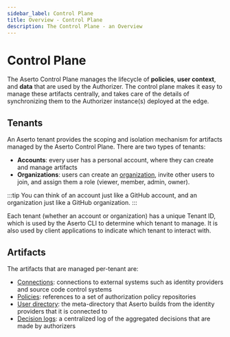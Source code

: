 ```yaml
---
sidebar_label: Control Plane
title: Overview - Control Plane
description: The Control Plane - an Overview
---
```


# Control Plane

The Aserto Control Plane manages the lifecycle of **policies**, **user context**, and **data** that are
used by the Authorizer. The control plane makes it easy to manage these artifacts centrally, and
takes care of the details of synchronizing them to the Authorizer instance(s) deployed at the edge.

## Tenants

An Aserto tenant provides the scoping and isolation mechanism for artifacts managed by the Aserto Control Plane. There 
are two types of tenants:
* **Accounts**: every user has a personal account, where they can create and manage artifacts
* **Organizations**: users can create an [organization](/docs/v1/overview/organization), invite other users to join, and assign them a role (viewer, member, admin, owner).

:::tip
You can think of an account just like a GitHub account, and an organization just like a GitHub organization.
:::

Each tenant (whether an account or organization) has a unique Tenant ID, which is used by the Aserto CLI to determine which tenant to manage. 
It is also used by client applications to indicate which tenant to interact with.

## Artifacts

The artifacts that are managed per-tenant are:

- [Connections](/docs/v1/overview/connections): connections to external systems such as identity providers and source code control systems
- [Policies](/docs/v1/overview/policy-lifecycle): references to a set of authorization policy repositories
- [User directory](/docs/v1/overview/directory): the meta-directory that Aserto builds from the identity providers that it is connected to
- [Decision logs](/docs/v1/overview/decision-logs): a centralized log of the aggregated decisions that are made by authorizers
